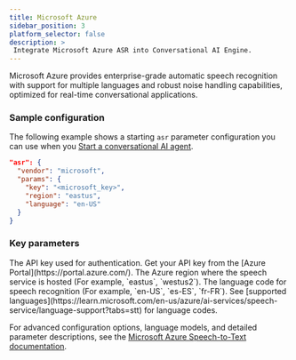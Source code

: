 ```yaml
---
title: Microsoft Azure
sidebar_position: 3
platform_selector: false
description: >
 Integrate Microsoft Azure ASR into Conversational AI Engine.
---
```



Microsoft Azure provides enterprise-grade automatic speech recognition with support for multiple languages and robust noise handling capabilities, optimized for real-time conversational applications.

### Sample configuration

The following example shows a starting `asr` parameter configuration you can use when you [Start a conversational AI agent](../../rest-api/join).

```json
"asr": {
  "vendor": "microsoft",
  "params": {
    "key": "<microsoft_key>",
    "region": "eastus",
    "language": "en-US"
  }
}
```

### Key parameters

<ParameterList title="params" required={true}>
 <Parameter name="key" type="string" required={true}>  
 The API key used for authentication. Get your API key from the [Azure Portal](https://portal.azure.com/).
 </Parameter>
 <Parameter name="region" type="string" required={true}>
 The Azure region where the speech service is hosted (For example, `eastus`, `westus2`).
 </Parameter>
 <Parameter name="language" type="string" required={true}>  
 The language code for speech recognition (For example, `en-US`, `es-ES`, `fr-FR`). See [supported languages](https://learn.microsoft.com/en-us/azure/ai-services/speech-service/language-support?tabs=stt) for language codes.
 </Parameter>
</ParameterList>

For advanced configuration options, language models, and detailed parameter descriptions, see the [Microsoft Azure Speech-to-Text documentation](https://learn.microsoft.com/en-us/azure/ai-services/speech-service/speech-to-text).